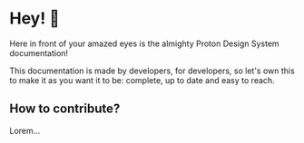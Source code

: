 
<Meta title={getTitle(__filename)} />

# Hey! 🤘

Here in front of your amazed eyes is the almighty Proton Design System documentation!

This documentation is made by developers, for developers, so let's own this to make it as you want it to be: complete, up to date and easy to reach.

## How to contribute?

Lorem…
